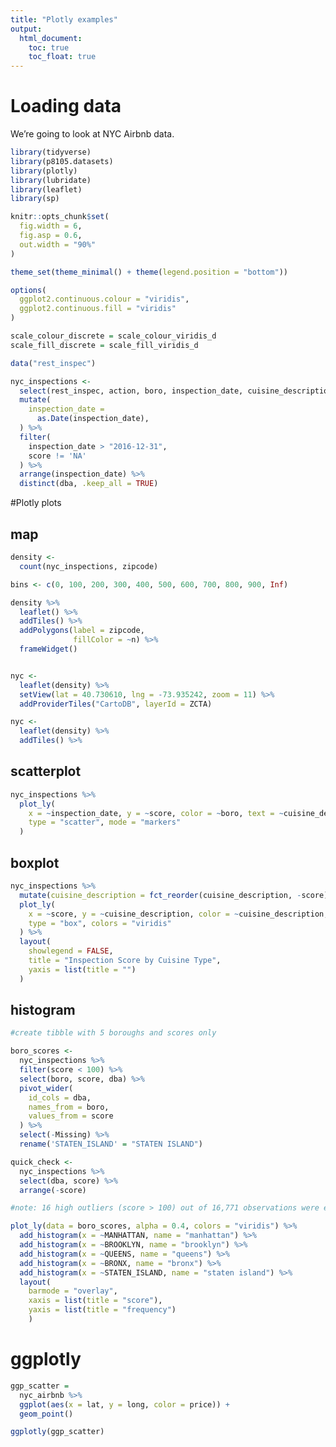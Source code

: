 ```yaml
---
title: "Plotly examples"
output: 
  html_document:
    toc: true
    toc_float: true
---
```


# Loading data

We're going to look at NYC Airbnb data.

```r
library(tidyverse)
library(p8105.datasets)
library(plotly)
library(lubridate)
library(leaflet)
library(sp)

knitr::opts_chunk$set(
  fig.width = 6,
  fig.asp = 0.6,
  out.width = "90%"
)

theme_set(theme_minimal() + theme(legend.position = "bottom"))

options(
  ggplot2.continuous.colour = "viridis",
  ggplot2.continuous.fill = "viridis"
)

scale_colour_discrete = scale_colour_viridis_d
scale_fill_discrete = scale_fill_viridis_d

```


```r
data("rest_inspec")

nyc_inspections <- 
  select(rest_inspec, action, boro, inspection_date, cuisine_description, dba, score, street, violation_description, zipcode, grade) %>% 
  mutate(
    inspection_date =
      as.Date(inspection_date),
  ) %>% 
  filter(
    inspection_date > "2016-12-31",
    score != 'NA'
  ) %>% 
  arrange(inspection_date) %>% 
  distinct(dba, .keep_all = TRUE)

```


#Plotly plots

## map

```r
density <- 
  count(nyc_inspections, zipcode)

bins <- c(0, 100, 200, 300, 400, 500, 600, 700, 800, 900, Inf)

density %>% 
  leaflet() %>% 
  addTiles() %>% 
  addPolygons(label = zipcode,
              fillColor = ~n) %>% 
  frameWidget()


nyc <- 
  leaflet(density) %>% 
  setView(lat = 40.730610, lng = -73.935242, zoom = 11) %>% 
  addProviderTiles("CartoDB", layerId = ZCTA)

nyc <- 
  leaflet(density) %>% 
  addTiles() %>% 
```


## scatterplot

```r

nyc_inspections %>% 
  plot_ly(
    x = ~inspection_date, y = ~score, color = ~boro, text = ~cuisine_description,
    type = "scatter", mode = "markers" 
  )


```

## boxplot

```r
nyc_inspections %>% 
  mutate(cuisine_description = fct_reorder(cuisine_description, -score)) %>% 
  plot_ly(
    x = ~score, y = ~cuisine_description, color = ~cuisine_description, 
    type = "box", colors = "viridis"
  ) %>% 
  layout(
    showlegend = FALSE,
    title = "Inspection Score by Cuisine Type",
    yaxis = list(title = "")
  )

```

## histogram

```r

#create tibble with 5 boroughs and scores only

boro_scores <- 
  nyc_inspections %>% 
  filter(score < 100) %>% 
  select(boro, score, dba) %>% 
  pivot_wider(
    id_cols = dba,
    names_from = boro,
    values_from = score
  ) %>% 
  select(-Missing) %>% 
  rename('STATEN_ISLAND' = "STATEN ISLAND")

quick_check <- 
  nyc_inspections %>% 
  select(dba, score) %>% 
  arrange(-score)

#note: 16 high outliers (score > 100) out of 16,771 observations were excluded for improved visualization.

plot_ly(data = boro_scores, alpha = 0.4, colors = "viridis") %>% 
  add_histogram(x = ~MANHATTAN, name = "manhattan") %>% 
  add_histogram(x = ~BROOKLYN, name = "brooklyn") %>% 
  add_histogram(x = ~QUEENS, name = "queens") %>% 
  add_histogram(x = ~BRONX, name = "bronx") %>% 
  add_histogram(x = ~STATEN_ISLAND, name = "staten island") %>% 
  layout(
    barmode = "overlay",
    xaxis = list(title = "score"),
    yaxis = list(title = "frequency")
    )

```

# ggplotly

```r
ggp_scatter =
  nyc_airbnb %>% 
  ggplot(aes(x = lat, y = long, color = price)) +
  geom_point()

ggplotly(ggp_scatter)
```

